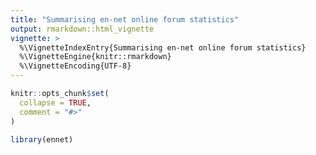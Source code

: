 ```yaml
---
title: "Summarising en-net online forum statistics"
output: rmarkdown::html_vignette
vignette: >
  %\VignetteIndexEntry{Summarising en-net online forum statistics}
  %\VignetteEngine{knitr::rmarkdown}
  %\VignetteEncoding{UTF-8}
---
```


```r
knitr::opts_chunk$set(
  collapse = TRUE,
  comment = "#>"
)
```

```r
library(ennet)
```

